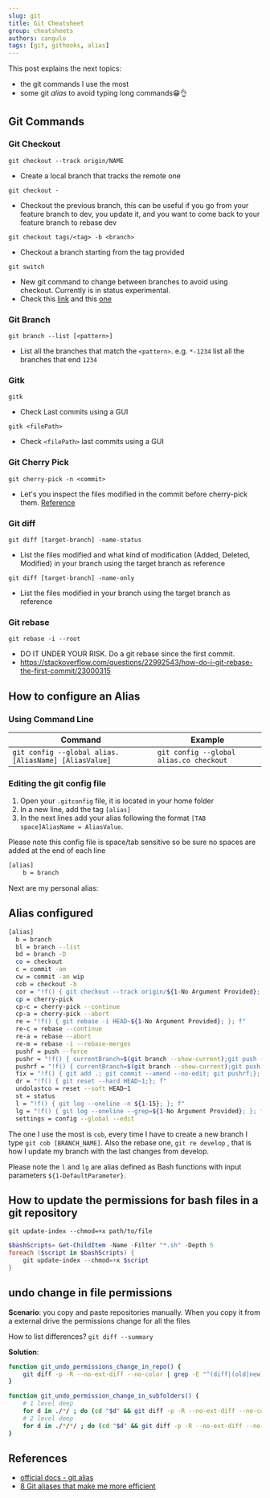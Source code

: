 ```yaml
---
slug: git
title: Git Cheatsheet
group: cheatsheets
authors: cangulo
tags: [git, githooks, alias]
---
```





This post explains the next topics:
* the git commands I use the most
* some git _alias_ to avoid typing long commands😁👌

<!--truncate-->

## Git Commands

### Git Checkout

`git checkout --track origin/NAME`      
*  Create a local branch that tracks the remote one                                                                                                                                                                                    

`git checkout -`                        
*  Checkout the previous branch, this can be useful if you go from your feature branch to dev, you update it, and you want to come back to your feature branch to rebase dev                                                           

`git checkout tags/<tag> -b <branch>`   
*  Checkout a branch starting from the tag provided                                                                                                                                                                                    

`git switch`                            
*  New git command to change between branches to avoid using checkout. Currently is in status experimental. 
*  Check this [link](https://git-scm.com/docs/git-switch/2.23.0) and this [one](https://bluecast.tech/blog/git-switch-branch/)

### Git Branch

`git branch --list [<pattern>]`         
*  List all the branches that match the `<pattern>`. e.g. `*-1234` list all the branches that end `1234`                                                                                                                               

  
### Gitk

`gitk`                                  
*  Check Last commits using a GUI                                                                                                                                                                                                      

`gitk <filePath>`                       
*  Check `<filePath>` last commits using a GUI                                                                                                                                                                                         

### Git Cherry Pick

`git cherry-pick -n <commit>`           
*  Let's you inspect the files modified in the commit before cherry-pick them. [Reference](https://stackoverflow.com/questions/5717026/how-to-git-cherry-pick-only-changes-to-certain-files)                                           

### Git diff

`git diff [target-branch] -name-status` 
*  List the files modified and what kind of modification (Added, Deleted, Modified) in your branch using the target branch as reference                                                                                                

`git diff [target-branch] -name-only`   
*  List the files modified in your branch using the target branch as reference                                                                                                                                                         

### Git rebase

`git rebase -i --root`
* DO IT UNDER YOUR RISK. Do a git rebase since the first commit. 
* https://stackoverflow.com/questions/22992543/how-do-i-git-rebase-the-first-commit/23000315


## How to configure an Alias

### Using Command Line

| Command                                              | Example                                 |
| ---------------------------------------------------- | --------------------------------------- |
| `git config --global alias.[AliasName] [AliasValue]` | `git config --global alias.co checkout` |

### Editing the git config file

1. Open your `.gitconfig` file, it is located in your home folder
2. In a new line, add the tag `[alias]`
3. In the next lines add your alias following the format `[TAB space]AliasName = AliasValue`.

Please note this config file is space/tab sensitive so be sure no spaces are added at the end of each line

```bash
[alias]
	b = branch
```

Next are my personal alias:

## Alias configured

```bash
[alias]
  b = branch
  bl = branch --list
  bd = branch -D
  co = checkout
  c = commit -am
  cw = commit -am wip
  cob = checkout -b
  cor = "!f() { git checkout --track origin/${1-No Argument Provided}; }; f"
  cp = cherry-pick
  cp-c = cherry-pick --continue
  cp-a = cherry-pick --abort
  re = "!f() { git rebase -i HEAD~${1-No Argument Provided}; }; f"
  re-c = rebase --continue
  re-a = rebase --abort
  re-m = rebase -i --rebase-merges
  pushf = push --force
  pushr = "!f() { currentBranch=$(git branch --show-current);git push --set-upstream origin $currentBranch; }; f"
  pushrf = "!f() { currentBranch=$(git branch --show-current);git push --set-upstream origin $currentBranch --force; }; f"
  fix = "!f() { git add .; git commit --amend --no-edit; git pushrf;}; f"
  dr = "!f() { git reset --hard HEAD~1;}; f"
  undolastco = reset --soft HEAD~1
  st = status
  l = "!f() { git log --oneline -n ${1-15}; }; f"
  lg = "!f() { git log --oneline --grep=${1-No Argument Provided}; }; f"
  settings = config --global --edit
```

<CaptionDocusaurus label="Check the file here" linkIsRelative={true} link="cheatsheets/git/git-alias"/>


The one I use the most is `cob`, every time I have to create a new branch I type `git cob [BRANCH_NAME]`. Also the rebase one, `git re develop` , that is how I update my branch with the last changes from develop.

Please note the `l` and `lg` are alias defined as Bash functions with input parameters `${1-DefaultParameter}`.

## How to update the permissions for bash files in a git repository

`git update-index --chmod=+x path/to/file`

```powershell
$bashScripts= Get-ChildItem -Name -Filter "*.sh" -Depth 5
foreach ($script in $bashScripts) {
    git update-index --chmod=+x $script
}
``` 


## undo change in file permissions 

**Scenario**: you copy and paste repositories manually. When you copy it from a external drive the permissions change for all the files

How to list differences? `git diff --summary`

**Solution**:

```bash
function git_undo_permissions_change_in_repo() {
    git diff -p -R --no-ext-diff --no-color | grep -E "^(diff|(old|new) mode)" --color=never  | git apply
}

function git_undo_permission_change_in_subfolders() {
    # 1 level deep
    for d in ./*/ ; do (cd "$d" && git diff -p -R --no-ext-diff --no-color | grep -E "^(diff|(old|new) mode)" --color=never  | git apply); done
    # 2 level deep
    for d in ./*/*/ ; do (cd "$d" && git diff -p -R --no-ext-diff --no-color | grep -E "^(diff|(old|new) mode)" --color=never  | git apply); done
}

```

## References

* [official docs - git alias](https://git-scm.com/book/en/v2/Git-Basics-Git-Aliases)
* [8 Git aliases that make me more efficient](https://opensource.com/article/20/11/git-aliases)


<!-- ## Notes -->

<!-- how-to-git-rebase-into-a-forked-repo: https://medium.com/@topspinj/how-to-git-rebase-into-a-forked-repo-c9f05e821c8a -->